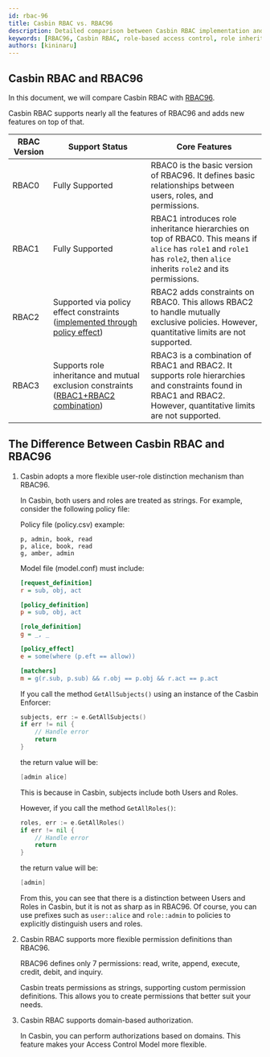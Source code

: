 ```yaml
---
id: rbac-96
title: Casbin RBAC vs. RBAC96
description: Detailed comparison between Casbin RBAC implementation and RBAC96 standard, including feature support, role-user relationships, and permission definition differences
keywords: [RBAC96, Casbin RBAC, role-based access control, role inheritance, mutually exclusive roles, permission model comparison]
authors: [kininaru]
---
```


## Casbin RBAC and RBAC96

In this document, we will compare Casbin RBAC with [RBAC96](https://profsandhu.com/cs6393_s12/lecture-rbac96.pdf).

Casbin RBAC supports nearly all the features of RBAC96 and adds new features on top of that.

| RBAC Version | Support Status | Core Features |
|--------------|---------------|-------------|
| RBAC0        | Fully Supported | RBAC0 is the basic version of RBAC96. It defines basic relationships between users, roles, and permissions. |
| RBAC1        | Fully Supported | RBAC1 introduces role inheritance hierarchies on top of RBAC0. This means if `alice` has `role1` and `role1` has `role2`, then `alice` inherits `role2` and its permissions. |
| RBAC2        | Supported via policy effect constraints ([implemented through policy effect](/docs/syntax-for-models#policy-effect)) | RBAC2 adds constraints on RBAC0. This allows RBAC2 to handle mutually exclusive policies. However, quantitative limits are not supported. |
| RBAC3        | Supports role inheritance and mutual exclusion constraints ([RBAC1+RBAC2 combination](/docs/syntax-for-models#policy-effect)) | RBAC3 is a combination of RBAC1 and RBAC2. It supports role hierarchies and constraints found in RBAC1 and RBAC2. However, quantitative limits are not supported. |

## The Difference Between Casbin RBAC and RBAC96

1. Casbin adopts a more flexible user-role distinction mechanism than RBAC96.

   In Casbin, both users and roles are treated as strings. For example, consider the following policy file:

   Policy file (policy.csv) example:
   ```csv
   p, admin, book, read
   p, alice, book, read
   g, amber, admin
   ```
   Model file (model.conf) must include:
   ```ini
   [request_definition]
   r = sub, obj, act
   
   [policy_definition]
   p = sub, obj, act
   
   [role_definition]
   g = _, _
   
   [policy_effect]
   e = some(where (p.eft == allow))
   
   [matchers]
   m = g(r.sub, p.sub) && r.obj == p.obj && r.act == p.act
   ```

   If you call the method `GetAllSubjects()` using an instance of the Casbin Enforcer:

   ```go
   subjects, err := e.GetAllSubjects()
   if err != nil {
       // Handle error
       return
   }
   ```

   the return value will be:

   ```go
   [admin alice]
   ```

   This is because in Casbin, subjects include both Users and Roles.

   However, if you call the method `GetAllRoles()`:

   ```go
   roles, err := e.GetAllRoles()
   if err != nil {
       // Handle error
       return
   }
   ```

   the return value will be:

   ```go
   [admin]
   ```

   From this, you can see that there is a distinction between Users and Roles in Casbin, but it is not as sharp as in RBAC96. Of course, you can use prefixes such as `user::alice` and `role::admin` to policies to explicitly distinguish users and roles.

2. Casbin RBAC supports more flexible permission definitions than RBAC96.

   RBAC96 defines only 7 permissions: read, write, append, execute, credit, debit, and inquiry.

   Casbin treats permissions as strings, supporting custom permission definitions. This allows you to create permissions that better suit your needs.

3. Casbin RBAC supports domain-based authorization.

   In Casbin, you can perform authorizations based on domains. This feature makes your Access Control Model more flexible.
